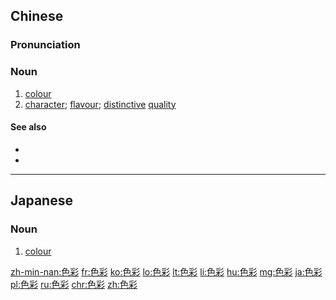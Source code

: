 ==Chinese==
{{zh-forms}}

===Pronunciation===
{{zh-pron
|m=sècǎi
|ma=Zh-sècai.ogg
|c=sik1 coi2
|h=pfs=set-chhái
|mn=qz:siak-chhái/tw,xm,zz:sek-chhái
|cat=n
}}

===Noun===
{{zh-noun}}

# [[colour]]
# [[character]]; [[flavour]]; [[distinctive]] [[quality]]

====See also====
* {{zh-l|風格}}
* {{zh-l|特色}}

{{zh-cat|Intermediate}}

----

==Japanese==
{{ja-kanjitab|しき|さい|yomi=on}}

===Noun===
{{ja-noun|しきさい}}

# [[colour]]

[[zh-min-nan:色彩]]
[[fr:色彩]]
[[ko:色彩]]
[[lo:色彩]]
[[lt:色彩]]
[[li:色彩]]
[[hu:色彩]]
[[mg:色彩]]
[[ja:色彩]]
[[pl:色彩]]
[[ru:色彩]]
[[chr:色彩]]
[[zh:色彩]]
